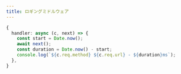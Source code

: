 ---
title: ロギングミドルウェア
---

```typescript showLineNumbers
{
  handler: async (c, next) => {
    const start = Date.now();
    await next();
    const duration = Date.now() - start;
    console.log(`${c.req.method} ${c.req.url} - ${duration}ms`);
  },
}
```

